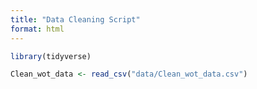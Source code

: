 ```yaml
---
title: "Data Cleaning Script"
format: html
---
```


```r
library(tidyverse)
```
```r
Clean_wot_data <- read_csv("data/Clean_wot_data.csv")

```

